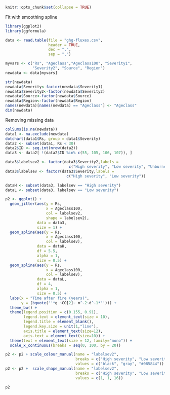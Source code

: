 
```r
knitr::opts_chunk$set(collapse = TRUE)
```

Fit with smoothing spline

```r
library(ggplot2)
library(ggformula)

data <- read.table(file = "ghg-fluxes.csv",
                   header = TRUE,
                   dec = ".",
                   sep = ",")

myvars <- c("Rs", "Ageclass","Ageclass100", "Severity1",
            "Severity2", "Source", "Region")
newdata <- data[myvars]

str(newdata)
newdata$Severity<-factor(newdata$Severity1)
newdata$Severity2<-factor(newdata$Severity2)
newdata$Source<-factor(newdata$Source)
newdata$Region<-factor(newdata$Region)
names(newdata)[names(newdata) == "Ageclass"] <- "Ageclass"
dim(newdata)
```

Removing missing data

```r
colSums(is.na(newdata))
data1 <- na.exclude(newdata)
dotchart(data1$Rs, group = data1$Severity)
data2 <- subset(data1, Rs < 30)
data2$ID <- seq.int(nrow(data2))
data3 <- data2[ !(data2$ID %in% c(55, 105, 106, 107)), ]

data3$labelsev2 <- factor(data3$Severity2,labels =
                            c("High severity", "Low severity", "Unburned"))
data3$labelsev <- factor(data3$Severity,labels =
                           c("High severity", "Low severity"))

dataH <- subset(data3, labelsev == "High severity")
dataL <- subset(data3, labelsev == "Low severity")

p2 <- ggplot() + 
  geom_jitter(aes(y = Rs,
                  x = Ageclass100,
                  col = labelsev2,
                  shape = labelsev2),
              data = data3,
              size = 1) +
  geom_spline(aes(y = Rs,
                  x = Ageclass100,
                  col = labelsev),
              data = dataH,
              df = 5.5,
              alpha = 1,
              size = 0.5) +
  geom_spline(aes(y = Rs,
                  x = Ageclass100,
                  col = labelsev),
              data = dataL,
              df = 4,
              alpha = 1,
              size = 0.5) +
  labs(x = "Time after fire (years)",
       y = (bquote(''*g ~CO[2]~ m^-2~d^-1*''))) + 
  theme_bw() + 
  theme(legend.position = c(0.155, 0.91),
        legend.text = element_text(size = 10),
        legend.title = element_blank(),
        legend.key.size = unit(1,"line"),
        axis.title = element_text(size=12),
        axis.text = element_text(size=10)) +
  theme(text = element_text(size = 12, family="mono")) +
  scale_x_continuous(breaks = seq(0, 100, by = 20))

p2 <- p2 + scale_colour_manual(name = "labelsev2",
                               breaks = c("High severity", "Low severity", "Unburned"),
                               values = c("black", "gray", "#085844"))
p2 <- p2 +  scale_shape_manual(name = "labelsev2",
                               breaks = c("High severity", "Low severity", "Unburned"),
                               values = c(1, 1, 16)) 

```
```r
p2
```

